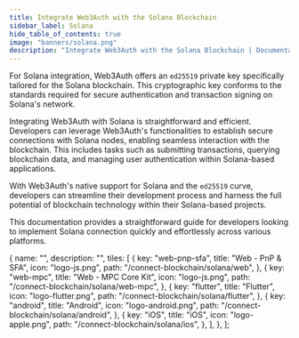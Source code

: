 ```yaml
---
title: Integrate Web3Auth with the Solana Blockchain
sidebar_label: Solana
hide_table_of_contents: true
image: "banners/solana.png"
description: "Integrate Web3Auth with the Solana Blockchain | Documentation - Web3Auth"
---
```



For Solana integration, Web3Auth offers an `ed25519` private key specifically tailored for the
Solana blockchain. This cryptographic key conforms to the standards required for secure
authentication and transaction signing on Solana's network.

Integrating Web3Auth with Solana is straightforward and efficient. Developers can leverage
Web3Auth's functionalities to establish secure connections with Solana nodes, enabling seamless
interaction with the blockchain. This includes tasks such as submitting transactions, querying
blockchain data, and managing user authentication within Solana-based applications.

With Web3Auth's native support for Solana and the `ed25519` curve, developers can streamline their
development process and harness the full potential of blockchain technology within their
Solana-based projects.

This documentation provides a straightforward guide for developers looking to implement Solana
connection quickly and effortlessly across various platforms.

  {
    name: "",
    description: "",
    tiles: [
      {
        key: "web-pnp-sfa",
        title: "Web - PnP & SFA",
        icon: "logo-js.png",
        path: "/connect-blockchain/solana/web",
      },
      {
        key: "web-mpc",
        title: "Web - MPC Core Kit",
        icon: "logo-js.png",
        path: "/connect-blockchain/solana/web-mpc",
      },
      {
        key: "flutter",
        title: "Flutter",
        icon: "logo-flutter.png",
        path: "/connect-blockchain/solana/flutter",
      },
      {
        key: "android",
        title: "Android",
        icon: "logo-android.png",
        path: "/connect-blockchain/solana/android",
      },
      {
        key: "iOS",
        title: "iOS",
        icon: "logo-apple.png",
        path: "/connect-blockchain/solana/ios",
      },
    ],
  },
];

<Tiles tileGroups={Solana} />
